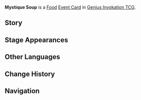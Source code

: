 {{Genius Invokation TCG Infobox
|id          = 333020
|title       = Mystique Soup
|image       = Mystique Soup Event Card.png
|type        = Event Card
|group       = Food
|matching = 1
|effect      = '''Select''' 1 of 3 random effects to be performed on the target character.<br><br>{{TCG Summon|Mystique Soup: Healing}}<br><br>{{TCG Summon|Mystique Soup: Providence}}<br><br>{{TCG Summon|Mystique Soup: Fury}}<br><br>{{TCG Summon|Mystique Soup: Serenity}}<br><br>{{TCG Summon|Mystique Soup: Soothing}}<br><br>{{TCG Summon|Mystique Soup: Inspiration}}
|source1     = {{Sold By}}
}}
'''Mystique Soup''' is a [[Food Card|Food]] [[Event Card]] in [[Genius Invokation TCG]].

==Story==
{{Description|A drink made from Grainfruit. Originally invented as a type of medicine by a certain shaman of the Masters of the Night-Wind, the recipe has been altered with the passage of time and is now a common drink at social gatherings.|title=Mystique Soup}}

==Stage Appearances==
{{Genius Invokation TCG Stage Appearances}}

==Other Languages==
{{Other Languages|Mystique Soup}}

==Change History==
{{Change History|5.5}}

==Navigation==
{{Genius Invokation TCG Navbox|Event Card}}